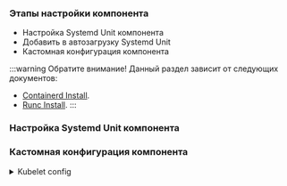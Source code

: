
<h3>Этапы настройки компонента</h3>

- Настройка Systemd Unit компонента
- Добавить в автозагрузку Systemd Unit
- Кастомная конфигурация компонента

:::warning Обратите внимание!
Данный раздел зависит от следующих документов:

- [Containerd Install](../containerd/lifecycleDownload.mdx).
- [Runc Install](../runc/lifecycleDownload.mdx).
  :::

<h3>Настройка Systemd Unit компонента</h3>

<SetupSystemdUnit />

<h3>Кастомная конфигурация компонента</h3>

<details className="custom-gray-block">
  <summary>Kubelet config</summary>
  <ConfigFiles />
</details>
